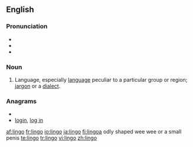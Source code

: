 ==English==

===Pronunciation===
* {{IPA|/ˈlɪn.go/}}
* {{audio|en-us-lingo.ogg|Audio (US)}}
* {{rhymes|ɪŋɡəʊ}}

===Noun===
{{en-noun|pl2=lingoes}}

# Language, especially [[language]] peculiar to a particular group or region; [[jargon]] or a [[dialect]].

===Anagrams===
* {{alphagram|gilno}}
* [[login#English|login]], [[log in#English|log in]]

[[af:lingo]]
[[fr:lingo]]
[[io:lingo]]
[[ja:lingo]]
[[fi:lingo]]a odly shaped wee wee or a small penis
[[te:lingo]]
[[tr:lingo]]
[[vi:lingo]]
[[zh:lingo]]